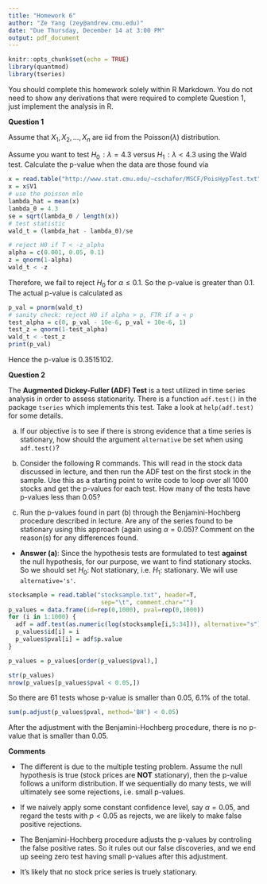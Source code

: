 ```yaml
---
title: "Homework 6"
author: "Ze Yang (zey@andrew.cmu.edu)"
date: "Due Thursday, December 14 at 3:00 PM"
output: pdf_document
---
```


\large

```r
knitr::opts_chunk$set(echo = TRUE)
library(quantmod)
library(tseries)
```

You should complete this homework solely within R Markdown.
You do not need to show any derivations that were required
to complete Question 1, just implement the analysis in R.

\vspace{.2in}

__Question 1__ 

Assume that $X_1, X_2, \ldots, X_n$ are iid from the Poisson$(\lambda)$
distribution.

Assume you want to test $H_0\!: \lambda = 4.3$ versus $H_1\!: \lambda < 4.3$
using the Wald test.
Calculate the p-value when the data are those found via 

```r
x = read.table("http://www.stat.cmu.edu/~cschafer/MSCF/PoisHypTest.txt")
x = x$V1
# use the poisson mle 
lambda_hat = mean(x)
lambda_0 = 4.3
se = sqrt(lambda_0 / length(x))
# test statistic
wald_t = (lambda_hat - lambda_0)/se

# reject H0 if T < -z_alpha
alpha = c(0.001, 0.05, 0.1)
z = qnorm(1-alpha)
wald_t < -z
```
Therefore, we fail to reject $H_0$ for $\alpha \leq 0.1$. So the p-value is greater than 0.1. The actual p-value is calculated as

```r
p_val = pnorm(wald_t)
# sanity check: reject H0 if alpha > p, FTR if a < p
test_alpha = c(0, p_val - 10e-6, p_val + 10e-6, 1)
test_z = qnorm(1-test_alpha)
wald_t < -test_z
print(p_val)
```
Hence the p-value is $0.3515102$.

\vspace{.2in}

__Question 2__

The __Augmented Dickey-Fuller (ADF) Test__ is a test utilized
in time series analysis in order to assess stationarity.
There is a function `adf.test()` in the package `tseries`
which implements this test.
Take a look at `help(adf.test)` for some details.

a. If our objective is to see if there is strong evidence
that a time series is stationary, how should the
argument `alternative` be set when using `adf.test()`?

b. Consider the following R commands. This will read in the
stock data discussed in lecture, and then run the ADF test
on the first stock in the sample. Use this as a starting point
to write code to loop over all 1000 stocks and get the p-values
for each test. How many of the tests have p-values less than 0.05?

c. Run the p-values found in part (b) through the Benjamini-Hochberg
procedure described in lecture. Are any of the series found to be
stationary using this approach (again using $\alpha=0.05$)? Comment on the reason(s) for any differences found.


- __Answer (a)__: Since the hypothesis tests are formulated to test __against__ the null hypothesis, for our purpose, we want to find stationary stocks. So we should set $H_0:$ Not stationary, i.e. $H_1:$ stationary. We will use `alternative='s'`.


```r
stocksample = read.table("stocksample.txt", header=T,
                          sep="\t", comment.char="")
p_values = data.frame(id=rep(0,1000), pval=rep(0,1000))
for (i in 1:1000) {
  adf = adf.test(as.numeric(log(stocksample[i,5:34])), alternative="s")
  p_values$id[i] = i
  p_values$pval[i] = adf$p.value
}

p_values = p_values[order(p_values$pval),]
```
```r
str(p_values)
nrow(p_values[p_values$pval < 0.05,])
```
So there are 61 tests whose p-value is smaller than 0.05, 6.1% of the total.

```r
sum(p.adjust(p_values$pval, method='BH') < 0.05)
```

After the adjustment with the Benjamini-Hochberg procedure, there is no p-value that is smaller than 0.05.

__Comments__

- The different is due to the multiple testing problem. Assume the null hypothesis is true (stock prices are **NOT** stationary), then the p-value follows a uniform distribution. If we sequentially do many tests, we will ultimately see some rejections, i.e. small p-values. 

- If we naively apply some constant confidence level, say $\alpha = 0.05$, and regard the tests with $p < 0.05$ as rejects, we are likely to make false positive rejections.

- The Benjamini-Hochberg procedure adjusts the p-values by controling the false positive rates. So it rules out our false discoveries, and we end up seeing zero test having small p-values after this adjustment.

- It's likely that no stock price series is truely stationary.
